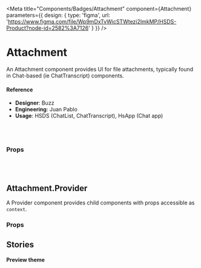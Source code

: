
<Meta
  title="Components/Badges/Attachment"
  component={Attachment}
  parameters={{
      design: {
        type: 'figma',
        url: 'https://www.figma.com/file/Wp9mDxTvWicSTWtezj2ImkMP/HSDS-Product?node-id=2582%3A7126'
      }
    }}
/>

# Attachment

An Attachment component provides UI for file attachments, typically found in Chat-based (ie ChatTranscript) components.

<Preview>
  <Story name="default">
    <Attachment
      name={text('name', 'derek.png')}
      size={text('size', '5kb')}
      state={select(
        'state',
        {
          default: 'default',
          error: 'error',
        },
        'default'
      )}
      url={text(
        'url',
        'https://github.com/helpscout/hsds-react/raw/master/images/Blue.png'
      )}
    />
  </Story>
</Preview>

#### Reference

- **Designer**: Buzz
- **Engineering**: Juan Pablo
- **Usage**: HSDS (ChatList, ChatTranscript), HsApp (Chat app)

<br />
<br />

### Props

<Props of={Attachment} />

<br />
<br />

## Attachment.Provider

A Provider component provides child components with props accessible as `context`.

### Props

<Props of={Attachment.Provider} />

## Stories

#### Preview theme

<Preview>
  <Story name="Preview theme">
    <Attachment.Provider
      theme="preview"
    >
      <Attachment
        name={text('name', 'derek.png')}
        size={text('size', '5kb')}
        state={select(
          'state',
          {
            default: 'default',
            error: 'error',
          },
          'default'
        )}
        url={text(
          'url',
          'https://github.com/helpscout/hsds-react/raw/master/images/Blue.png'
        )}
        imageUrl={select(
          'imageUrl',
          {
            none: null,
            'some image': 'https://img.buzzfeed.com/buzzfeed-static/static/2014-12/5/11/enhanced/webdr06/longform-original-7538-1417798667-22.jpg?downsize=715:*&output-format=auto&output-quality=auto'
          },
          null
        )}
      />
    </Attachment.Provider>
  </Story>
</Preview>
